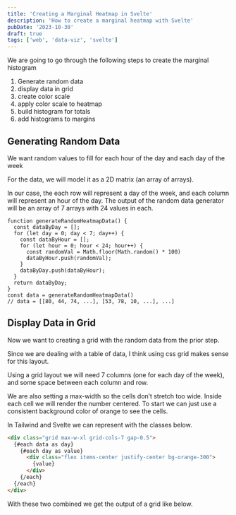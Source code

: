 ```yaml
---
title: 'Creating a Marginal Heatmap in Svelte'
description: 'How to create a marginal heatmap with Svelte'
pubDate: '2023-10-30'
draft: true
tags: ['web', 'data-viz', 'svelte']
---
```


We are going to go through the following steps to create the marginal histogram

1. Generate random data
2. display data in grid
3. create color scale
4. apply color scale to heatmap
5. build histogram for totals
6. add histograms to margins

## Generating Random Data

We want random values to fill for each hour of the day and each day of the week

For the data, we will model it as a 2D matrix (an array of arrays).

In our case, the each row will represent a day of the week, and each column will represent an hour of the day. The output of the random data generator will be an array of 7 arrays with 24 values in each.

```tsx
function generateRandomHeatmapData() {
  const dataByDay = [];
  for (let day = 0; day < 7; day++) {
    const dataByHour = [];
    for (let hour = 0; hour < 24; hour++) {
      const randomVal = Math.floor(Math.random() * 100)
      dataByHour.push(randomVal);
    }
    dataByDay.push(dataByHour);
  }
  return dataByDay;
}
const data = generateRandomHeatmapData()
// data = [[80, 44, 74, ...], [53, 78, 10, ...], ...]
```

## Display Data in Grid

Now we want to creating a grid with the random data from the prior step.

Since we are dealing with a table of data, I think using css grid makes sense for this layout.

Using a grid layout we will need 7 columns (one for each day of the week), and some space between each column and row.

We are also setting a max-width so the cells don’t stretch too wide. Inside each cell we will render the number centered. To start we can just use a consistent background color of orange to see the cells.

In Tailwind and Svelte we can represent with the classes below.

```html
<div class="grid max-w-xl grid-cols-7 gap-0.5">
  {#each data as day}
    {#each day as value}
      <div class="flex items-center justify-center bg-orange-300">
        {value}
      </div>
    {/each}
  {/each}
</div>
```
With these two combined we get the output of a grid like below.

<SvelteHeatmap client:load />
